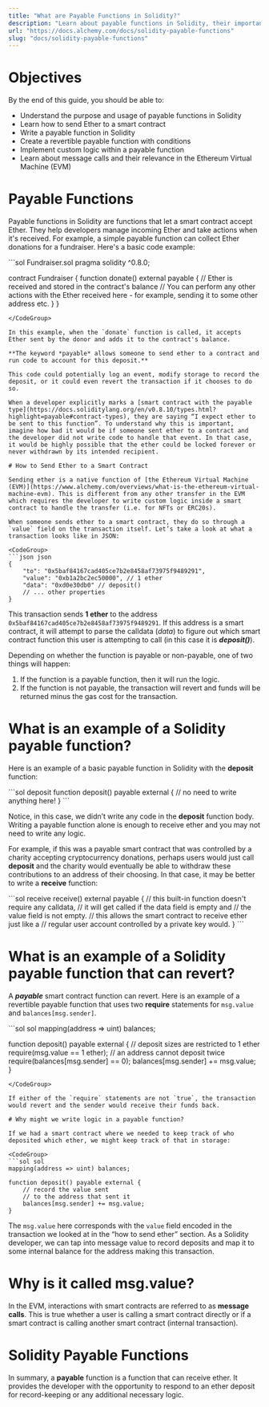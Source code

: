 ```yaml
---
title: "What are Payable Functions in Solidity?"
description: "Learn about payable functions in Solidity, their importance in handling Ether deposits, and how to create and use them in smart contracts."
url: "https://docs.alchemy.com/docs/solidity-payable-functions"
slug: "docs/solidity-payable-functions"
---
```


# Objectives

By the end of this guide, you should be able to:

* Understand the purpose and usage of payable functions in Solidity
* Learn how to send Ether to a smart contract
* Write a payable function in Solidity
* Create a revertible payable function with conditions
* Implement custom logic within a payable function
* Learn about message calls and their relevance in the Ethereum Virtual Machine (EVM)

# Payable Functions

Payable functions in Solidity are functions that let a smart contract accept Ether. They help developers manage incoming Ether and take actions when it's received. For example, a simple payable function can collect Ether donations for a fundraiser. Here's a basic code example:

<CodeGroup>
  ```sol Fundraiser.sol
  pragma solidity ^0.8.0;

  contract Fundraiser {
      function donate() external payable {
          // Ether is received and stored in the contract's balance
          // You can perform any other actions with the Ether received here - for example, sending it to some other address etc.
      }
  }
  ```
</CodeGroup>

In this example, when the `donate` function is called, it accepts Ether sent by the donor and adds it to the contract's balance.

**The keyword *payable* allows someone to send ether to a contract and run code to account for this deposit.**

This code could potentially log an event, modify storage to record the deposit, or it could even revert the transaction if it chooses to do so.

When a developer explicitly marks a [smart contract with the payable type](https://docs.soliditylang.org/en/v0.8.10/types.html?highlight=payable#contract-types), they are saying “I expect ether to be sent to this function”. To understand why this is important, imagine how bad it would be if someone sent ether to a contract and the developer did not write code to handle that event. In that case, it would be highly possible that the ether could be locked forever or never withdrawn by its intended recipient.

# How to Send Ether to a Smart Contract

Sending ether is a native function of [the Ethereum Virtual Machine (EVM)](https://www.alchemy.com/overviews/what-is-the-ethereum-virtual-machine-evm). This is different from any other transfer in the EVM which requires the developer to write custom logic inside a smart contract to handle the transfer (i.e. for NFTs or ERC20s).

When someone sends ether to a smart contract, they do so through a `value` field on the transaction itself. Let’s take a look at what a transaction looks like in JSON:

<CodeGroup>
  ```json json
  {
      "to": "0x5baf84167cad405ce7b2e8458af73975f9489291",
      "value": "0xb1a2bc2ec50000", // 1 ether 
      "data": "0xd0e30db0" // deposit() 
      // ... other properties
  }
  ```
</CodeGroup>

This transaction sends **1 ether** to the address `0x5baf84167cad405ce7b2e8458af73975f9489291`. If this address is a smart contract, it will attempt to parse the calldata (*data*) to figure out which smart contract function this user is attempting to call (in this case it is ***deposit()***).

Depending on whether the function is payable or non-payable, one of two things will happen:

1. If the function is a payable function, then it will run the logic.
2. If the function is not payable, the transaction will revert and funds will be returned minus the gas cost for the transaction.

# What is an example of a Solidity payable function?

Here is an example of a basic payable function in Solidity with the **deposit** function:

<CodeGroup>
  ```sol deposit
  function deposit() payable external {
      // no need to write anything here!
  }
  ```
</CodeGroup>

Notice, in this case, we didn’t write any code in the **deposit** function body. Writing a payable function alone is enough to receive ether and you may not need to write any logic.

For example, if this was a payable smart contract that was controlled by a charity accepting cryptocurrency donations, perhaps users would just call **deposit** and the charity would eventually be able to withdraw these contributions to an address of their choosing. In that case, it may be better to write a **receive** function:

<CodeGroup>
  ```sol receive
  receive() external payable {
      // this built-in function doesn't require any calldata,
      // it will get called if the data field is empty and 
      // the value field is not empty.
      // this allows the smart contract to receive ether just like a 
      // regular user account controlled by a private key would.
  }
  ```
</CodeGroup>

# What is an example of a Solidity payable function that can revert?

A ***payable*** smart contract function can revert. Here is an example of a revertible payable function that uses two **require** statements for `msg.value` and `balances[msg.sender]`.

<CodeGroup>
  ```sol sol
  mapping(address => uint) balances;

  function deposit() payable external {
      // deposit sizes are restricted to 1 ether
      require(msg.value == 1 ether);
      // an address cannot deposit twice
      require(balances[msg.sender] == 0);
      balances[msg.sender] += msg.value;
  }
  ```
</CodeGroup>

If either of the `require` statements are not `true`, the transaction would revert and the sender would receive their funds back.

# Why might we write logic in a payable function?

If we had a smart contract where we needed to keep track of who deposited which ether, we might keep track of that in storage:

<CodeGroup>
  ```sol sol
  mapping(address => uint) balances;

  function deposit() payable external {
      // record the value sent 
      // to the address that sent it
      balances[msg.sender] += msg.value;
  }
  ```
</CodeGroup>

The `msg.value` here corresponds with the `value` field encoded in the transaction we looked at in the “how to send ether” section. As a Solidity developer, we can tap into message value to record deposits and map it to some internal balance for the address making this transaction.

# Why is it called msg.value?

In the EVM, interactions with smart contracts are referred to as **message calls**. This is true whether a user is calling a smart contract directly or if a smart contract is calling another smart contract (internal transaction).

# Solidity Payable Functions

In summary, a **payable** function is a function that can receive ether. It provides the developer with the opportunity to respond to an ether deposit for record-keeping or any additional necessary logic.
